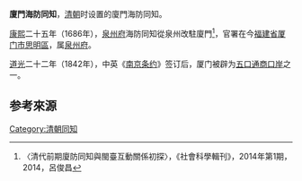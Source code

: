 {{unreferenced|time=2018-04-23T12:43:43+00:00}}
'''廈門海防同知'''，[[清朝|清朝]]时设置的廈門海防同知。

[[康熙|康熙]]二十五年（1686年），[[泉州府|泉州府]]海防同知從泉州改駐廈門<ref>〈清代前期廈防同知與閩臺互動關係初探〉，《社會科學輯刊》，2014年第1期，2014，呂俊昌</ref>，官署在今[[福建省|福建省]][[厦门市|厦门市]][[思明區|思明區]]，属[[泉州府|泉州府]]。

[[道光|道光]]二十二年（1842年），中英《[[南京条约|南京条约]]》签订后，厦门被辟为[[五口通商口岸|五口通商口岸]]之一。

==参考來源==
{{Reflist}}
{{清朝小作品}}
[[Category:清朝同知|Category:清朝同知]]